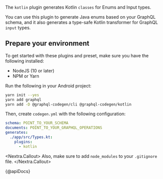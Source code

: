 The `kotlin` plugin generates Kotlin `classes` for Enums and Input types.

You can use this plugin to generate Java enums based on your GraphQL schema, and it also generates a type-safe Kotlin transformer for GraphQL `input` types.

## Prepare your environment

To get started with these plugins and preset, make sure you have the following installed:

- NodeJS (10 or later)
- NPM or Yarn

Run the following in your Android project:

```sh
yarn init --yes
yarn add graphql
yarn add -D @graphql-codegen/cli @graphql-codegen/kotlin
```

Then, create `codegen.yml` with the following configuration:

```yaml
schema: POINT_TO_YOUR_SCHEMA
documents: POINT_TO_YOUR_GRAPHQL_OPERATIONS
generates:
  ./app/src/Types.kt:
    plugins:
      - kotlin
```

<Nextra.Callout>
Also, make sure to add `node_modules` to your `.gitignore` file.
</Nextra.Callout>

{@apiDocs}
